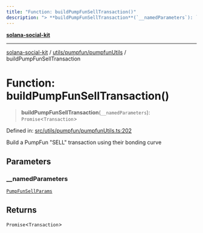 ```yaml
---
title: "Function: buildPumpFunSellTransaction()"
description: "> **buildPumpFunSellTransaction**(`__namedParameters`): `Promise`\<`Transaction`\>"
---
```


[**solana-social-kit**](../../../../README.mdx)

***

[solana-social-kit](../../../../README.mdx) / [utils/pumpfun/pumpfunUtils](../README.mdx) / buildPumpFunSellTransaction

# Function: buildPumpFunSellTransaction()

> **buildPumpFunSellTransaction**(`__namedParameters`): `Promise`\<`Transaction`\>

Defined in: [src/utils/pumpfun/pumpfunUtils.ts:202](https://github.com/SendArcade/solana-social-starter/blob/03568260ca96ed63f77049843c721de1cb011893/src/utils/pumpfun/pumpfunUtils.ts#L202)

Build a PumpFun "SELL" transaction using their bonding curve

## Parameters

### \_\_namedParameters

[`PumpFunSellParams`](../interfaces/PumpFunSellParams.mdx)

## Returns

`Promise`\<`Transaction`\>
